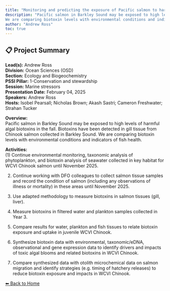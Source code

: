 ---
title: "Monitoring and predicting the exposure of Pacific salmon to harmful algal biotoxins"
description: "Pacific salmon in Barkley Sound may be exposed to high levels of harmful algal biotoxins in the fall. Biotoxins have been detected in gill tissue from Chinook salmon collected in Barkley Sound.
We are comparing biotoxin levels with environmental conditions and indicators of fish health."
author: "Andrew Ross"
toc: true
---

## 📋 Project Summary

**Lead(s):** Andrew Ross  
**Division:** Ocean Sciences (OSD)  
**Section:** Ecology and Biogeochemistry  
**PSSI Pillar:** 1-Conservation and stewardship  
**Session:** Marine stressors  
**Presentation Date:** February 04, 2025  
**Speakers:** Andrew Ross  
**Hosts:** Isobel Pearsall; Nicholas Brown; Akash Sastri; Cameron Freshwater; Strahan Tucker  

**Overview:**  
Pacific salmon in Barkley Sound may be exposed to high levels of harmful algal biotoxins in the fall. Biotoxins have been detected in gill tissue from Chinook salmon collected in Barkley Sound.
We are comparing biotoxin levels with environmental conditions and indicators of fish health.   

**Activities:**  
(1) Continue environmental monitoring, taxonomic analysis of phytoplankton, and biotoxin analysis of seawater collected in key habitat for WCVI Chinook salmon until November 2025.
(2) Continue working with DFO colleagues to collect salmon tissue samples and record the condition of salmon (including any observations of illness or mortality) in these areas until November 2025. 
(3) Use adapted methodology to measure biotoxins in salmon tissues (gill, liver).
(4) Measure biotoxins in filtered water and plankton samples collected in Year 3.
(6) Compare results for water, plankton and fish tissues to relate biotoxin exposure and uptake in juvenile WCVI Chinook. 
(7) Synthesize biotoxin data with environmental, taxonomic/eDNA, observational and gene expression data to identify drivers and impacts of toxic algal blooms and related biotoxins in WCVI Chinook.
(8) Compare synthesized data with otolith microchemical data on salmon migration and identify strategies (e.g. timing of hatchery releases) to reduce biotoxin exposure and impacts in WCVI Chinook.

[⬅ Back to Home](../index.qmd)
